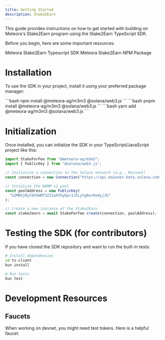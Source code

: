 ```yaml
---
title: Getting Started
description: Stake2Earn
---
```


This guide provides instructions on how to get started with building on Meteora's Stake2Earn program using the Stake2Earn TypeScript SDK.

Before you begin, here are some important resources:

<CardGroup cols={2}>
  <Card title="Typescript SDK" icon="node-js" iconType="solid" href="https://github.com/MeteoraAg/stake-for-fee-sdk">
    Meteora Stake2Earn Typescript SDK
  </Card>
  <Card title="Stake2Earn NPM Package" icon="npm" iconType="solid" href="https://www.npmjs.com/package/@meteora-ag/m3m3">
    Meteora Stake2Earn NPM Package
  </Card>
</CardGroup>

# Installation

To use the SDK in your project, install it using your preferred package manager:

<Tabs>
  <Tab title="npm">
    ```bash
    npm install @meteora-ag/m3m3 @solana/web3.js
    ```
  </Tab>
  <Tab title="pnpm">
    ```bash
    pnpm install @meteora-ag/m3m3 @solana/web3.js
    ```
  </Tab>
  <Tab title="yarn">
    ```bash
    yarn add @meteora-ag/m3m3 @solana/web3.js
    ```
  </Tab>
</Tabs>

# Initialization

Once installed, you can initialize the SDK in your TypeScript/JavaScript project like this:

```typescript
import StakeForFee from "@meteora-ag/m3m3";
import { PublicKey } from "@solana/web3.js";

// Initialize a connection to the Solana network (e.g., Mainnet)
const connection = new Connection("https://api.mainnet-beta.solana.com");

// Intialize the DAMM v1 pool
const poolAddress = new PublicKey(
  "G2MRSjNjCbFUmMf32Z1aXYhy6pc1ihLyYg6orKedyjJG"
);

// Create a new instance of the Stake2Earn
const stake2earn = await StakeForFee.create(connection, poolAddress);
```

# Testing the SDK (for contributors)

If you have cloned the SDK repository and want to run the built-in tests:

```bash
# Install dependencies
cd ts-client
bun install

# Run tests
bun test
```

# Development Resources

## Faucets

<CardGroup cols={1}>
  <Card title="Devnet Faucet" icon="faucet" href="https://faucet.raccoons.dev/">
    <p>When working on devnet, you might need test tokens. Here is a helpful faucet.</p>
  </Card>
</CardGroup>